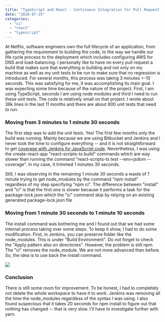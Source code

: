 ```yaml
---
title: "TypeScript and React - Continuous Integration for Pull Request from 3 minutes to 1 minute"
date: "2018-07-25"
categories: 
  - "ci"
  - "react"
  - "typescript"
---
```


At Netflix, software engineers own the full lifecycle of an application, from gathering the requirement to building the code, to the way we handle our life cycle process to the deployment which includes configuring AWS for DNS and load-balancing. I personally like to have on every pull request a build that makes sure that everything is building and not only on my machine as well as my unit tests to be run to make sure that no regression is introduced. For several months, this process was taking 3 minutes +-10 seconds. This was satisfying for me, it was accomplishing its main goal. I was expecting some time because of the nature of the project. First, I am using TypeScript, seconds I am using node modules and third I need to run these unit tests. The code is relatively small on that project. I wrote about 36k lines in the last 11 months and there are about 900 unit tests that need to run.

### Moving from 3 minutes to 1 minute 30 seconds

The first step was to add the unit tests. Yes! The first few months only the build was running. Mainly because we are using Bitbucket and Jenkins and I never took the time to configure everything -- and it is not straightforward to get [coverage with Jenkins for JavaScript code](https://patrickdesjardins.com/blog/unit-tests-and-coverage-report-in-jenkins-using-jest-from-create-react-app). Nevertheless, I was using the create-react-app "react-scripts-ts build" commands which are way slower than running the command "react-scripts-ts test --env=jsdom --coverage". In my case, it trimmed 1 minutes 30 seconds.

Still, I was observing in the remaining 1 minute 30 seconds a waste of 1 minute trying to get node\_modules by the command "npm install" regardless of my step specifying "npm ci". The difference between "install" and "ci" is that the first one is slower because it performs a task for the package-lock.json which the "ci" command skip by relying on an existing generated package-lock.json file

### Moving from 1 minute 30 seconds to 1 minute 10 seconds

The install command was bothering me and I found out that we had some internal process taking over some steps. To keep it show, I had to do some modification. First, in Jenkins, you can preserve folder like the node\_modules. This is under "Build Environment". Do not forget to check the "Apply pattern also on directories". However, the problem is still npm. The "ci" removes the node\_module. We are not more advanced than before. So, the idea is to use back the install command.

[![](https://patrickdesjardins.com/blog/wp-content/uploads/2018/06/Exclude.png)](https://patrickdesjardins.com/blog/?attachment_id=5849)

### Conclusion

There is still some room for improvement. To be honest, I had to completely not delete the whole workspace to have it to work. Jenkins was removing all the time the node\_modules regardless of the syntax I was using. I also found suspecious that it takes 20 seconds for npm install to figure out that nothing has changed -- that is very slow. I'll have to investigate further with yarn.
